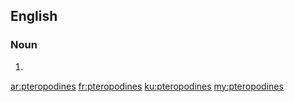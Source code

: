 ==English==

===Noun===
{{head|en}}

# {{plural of|pteropodine}}

[[ar:pteropodines]]
[[fr:pteropodines]]
[[ku:pteropodines]]
[[my:pteropodines]]